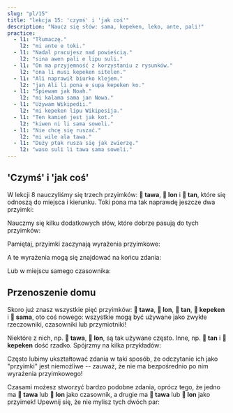 ```yaml
---
slug: "pl/15"
title: "lekcja 15: 'czymś' i 'jak coś'"
description: "Naucz się słów: sama, kepeken, leko, ante, pali!"
practice:
  - l1: "Tłumaczę."
    l2: "mi ante e toki."
  - l1: "Nadal pracujesz nad powieścią."
    l2: "sina awen pali e lipu suli."
  - l1: "On ma przyjemność z korzystaniu z rysunków."
    l2: "ona li musi kepeken sitelen."
  - l1: "Ali naprawił biurko klejem."
    l2: "jan Ali li pona e supa kepeken ko."
  - l1: "Śpiewam jak Noah."
    l2: "mi kalama sama jan Nowa."
  - l1: "Używam Wikipedii."
    l2: "mi kepeken lipu Wikipesija."
  - l1: "Ten kamień jest jak kot."
    l2: "kiwen ni li sama soweli."
  - l1: "Nie chcę się ruszać."
    l2: "mi wile ala tawa."
  - l1: "Duży ptak rusza się jak zwierzę."
    l2: "waso suli li tawa sama soweli."
---
```



## 'Czymś' i 'jak coś'

W lekcji 8 nauczyliśmy się trzech przyimków: **󱥩 tawa**, **󱤬 lon** i **󱥧 tan**, które się odnoszą do miejsca i kierunku. Toki pona ma tak naprawdę jeszcze dwa przyimki:

<List>
  <Word sl="kepeken" m="przy użyciu, za pomocą" />
  <Word sl="sama" m="podobny do, taki sam jak" />
</List>

Nauczmy się kilku dodatkowych słów, które dobrze pasują do tych przyimków:

<List>
  <Word sl="ante" m="zmienić; inny" />
  <Word sl="pali" m="pracować, budować" />
  <Word sl="leko" m="cegła, klocek" />
</List>

Pamiętaj, przyimki zaczynają wyrażenia przyimkowe:

<List>
  <Word sl="sama sina" m="tak samo jak ty" />
  <Word sl="kepeken toki" m="za pomocą języka" />
  <Word sl="kepeken ilo ante" m="innym narzędziem" />
</List>

A te wyrażenia mogą się znajdować na końcu zdania:

<List>
  <Sentence sl="mi toki sama sina." m="Mówię tak jak ty." />
  <Sentence sl="mi pali e leko kepeken ilo." m="Robię cegły za pomocą narzędzia." />
</List>

Lub w miejscu samego czasownika:

<List>
  <Sentence sl="ona li sama sina." m="Ona jest taka jak ty." />
  <Sentence sl="ona li kepeken ilo." m="On używa narzędzia." />
</List>

## Przenoszenie domu

Skoro już znasz wszystkie pięć przyimków: **󱥩 tawa**, **󱤬 lon**, **󱥧 tan**, **󱤙 kepeken** i **󱥖 sama**, oto coś nowego: wszystkie mogą być używane jako zwykłe rzeczowniki, czasowniki lub przymiotniki!

<List>
  <Word sl="tawa" m="ruszać; ruch; ruchomy" />
  <Word sl="lon" m="prawdziwy, rzeczywisty, istniejący" />
  <Word sl="tan" m="powód, pochodzenie" />
  <Word sl="kepeken" m="użycie" />
  <Word sl="sama" m="podobny, taki sam" />
</List>

Niektóre z nich, np. **󱥩 tawa**, **󱤬 lon**, są tak używane często. Inne, np. **󱥧 tan** i **󱤙 kepeken** dość rzadko. Spójrzmy na kilka przykładów:

<List>
  <Sentence sl="sona mi li sama." m="Moja wiedza jest podobna." />
  <Sentence
    sl="toki sina li lon."
    m="Twoja mowa jest prawdziwa.<br />(To, co mówisz, jest prawdą.)"
  />
  <Sentence
    sl="mi wile lukin e sitelen tawa."
    m="Chcę obejrzeć ruchomy obraz. (klip wideo, film)"
  />
  <Sentence sl="mi sona ala e tan." m="Nie znam powodu." />
</List>

Często lubimy ukształtować zdania w taki sposób, że odczytanie ich jako "przyimki" jest niemożliwe -- zauważ, że nie ma bezpośrednio po nim wyrażenia przyimkowego!

Czasami możesz stworzyć bardzo podobne zdania, oprócz tego, że jedno ma **󱥩 tawa** lub **󱤬 lon** jako czasownik, a drugie ma **󱥩 tawa** lub **󱤬 lon** jako przyimek!
Upewnij się, że nie mylisz tych dwóch par:

<List>
  <Sentence
    sl="jan li tawa tomo."
    m="Ktoś idzie do domu. (przyimek)"
  />
  <Sentence sl="jan li tawa e tomo." m="Ktoś przenosi dom. (czasownik)" />
  <Sentence sl="mi lon ma." m="Jestem na lądzie. (przyimek)" />
  <Sentence
    sl="mi lon e ma."
    m="Urzeczywistniam ląd.<br />Zakładam terytorium. (czasownik)"
  />
</List>

<Practice exercises={frontmatter.practice} client:load />
